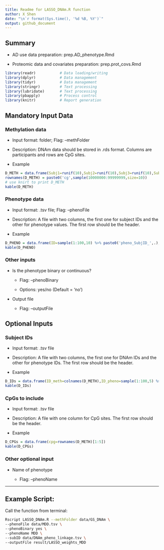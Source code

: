 ---
title: Readme for LASSO_DNAm.R function
author: X Shen  
date: "\n`r format(Sys.time(), '%d %B, %Y')`"
output: github_document
---

## Summary

-   AD use data preparation: prep.AD_phenotype.Rmd

-   Proteomic data and covariates preparation: prep.prot_covs.Rmd

```{r libraries, messages=FALSE, echo=F}
library(readr)           # Data loading/writing
library(dplyr)           # Data management
library(tidyr)           # Data management
library(stringr)         # Text processing
library(lubridate)       # Text processing
library(pbapply)         # Process control
library(knitr)           # Report generation
```

## Mandatory Input Data

### Methylation data

-   Input format: folder; Flag: --methFolder

-   Description: DNAm data should be stored in .rds format. Columns are participants and rows are CpG sites.

-   Example

```{r,echo=FALSE}
D_METH = data.frame(Subj1=runif(10),Subj2=runif(10),Subj3=runif(10),Subj4=runif(10),Subj5=runif(10))
rownames(D_METH) = paste0('cg',sample(10000000:99999999,size=10))
# use knirt to print D_METH
kable(D_METH)
```

### Phenotype data

-   Input format: .tsv file; Flag: --phenoFile

-   Description: A file with two columns, the first one for subject IDs and the other for phenotype values. The first row should be the header.

-   Example

```{r,echo=FALSE}
D_PHENO = data.frame(ID=sample(1:100,10) %>% paste0('pheno_SubjID_',.),pheno=runif(10))
kable(D_PHENO)
```

### Other inputs

-   Is the phenotype binary or continuous?

    -   Flag: --phenoBinary

    -   Options: yes/no (Default = 'no')

-   Output file

    -   Flag: --outputFile

## Optional Inputs

### Subject IDs

-   Input format: .tsv file

-   Description: A file with two columns, the first one for DNAm IDs and the other for phenotype IDs. The first row should be the header.

-   Example

```{r,echo=FALSE}
D_IDs = data.frame(ID_meth=colnames(D_METH),ID_pheno=sample(1:100,5) %>% paste0('pheno_SubjID_',.))
kable(D_IDs)
```

### CpGs to include

-   Input format: .tsv file

-   Description: A file with one column for CpG sites. The first row should be the header.

-   Example

```{r,echo=FALSE}
D_CPGs = data.frame(cpg=rownames(D_METH)[1:5])
kable(D_CPGs)
```

### Other optional input

-   Name of phenotype

    -   Flag: –phenoName

------------------------------------------------------------------------

## Example Script:

Call the function from terminal:

```{bash,eval=F}
Rscript LASSO_DNAm.R --methFolder data/GS_DNAm \
--phenoFile data/MDD.tsv \
--phenoBinary yes \
--phenoName MDD \
--subID data/DNAm_pheno_linkage.tsv \
--outputFile result/LASSO_weights_MDD
```
